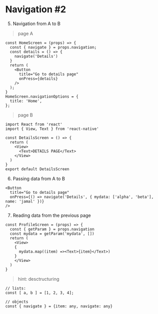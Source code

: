# Navigation #2

5. Navigation from A to B

> page A
```JSX
const HomeScreen = (props) => {
  const { navigate } = props.navigation;
  const details = () => {
    navigate('Details')
  }
  return (
    <Button
      title="Go to details page"
      onPress={details}
    />
  );
}
HomeScreen.navigationOptions = {
  title: 'Home',
};
```
> page B
```JSX
import React from 'react'
import { View, Text } from 'react-native'

const DetailsScreen = () => {
  return (
    <View>
      <Text>DETAILS PAGE</Text>
    </View>
  )
}
export default DetailsScreen

```

6.  Passing data from A to B
```JSX
<Button
  title="Go to details page"
  onPress={() => navigate('Details', { mydata: ['alpha', 'beta'], name: 'jamal' })}
/>
```

7. Reading data from the previous page
```JSX
const ProfileScreen = (props) => {
  const { getParam } = props.navigation
  const mydata = getParam('mydata', [])
  return (
    <View>
    {
      mydata.map((item) =><Text>{item}</Text>)
    }
    </View>
  )
}
```
> hint: desctructuring
```JSX
// lists:
const [ a, b ] = [1, 2, 3, 4];

// objects
const { navigate } = {item: any, navigate: any}
```
